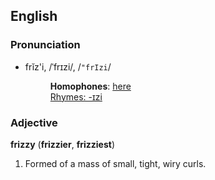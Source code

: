 ==English==

===Pronunciation===
*frĭz'i, /ˈfrɪzi/, /<tt>"frIzi</tt>/
*:'''Homophones''': [[here]]
*:[[Rhymes:English:-ɪzi|Rhymes: -ɪzi]]

===Adjective===
'''frizzy''' ('''frizzier''', '''frizziest''')

# Formed of a mass of small, tight, wiry curls.